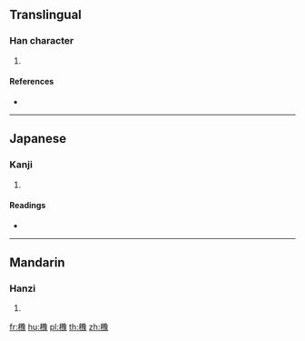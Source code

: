 ==Translingual==

===Han character===
{{Han char|rn=75|rad=木|as=16|sn=20|four=|canj=DNNO|ids=⿰木豫}}

# {{defn|Han|sort=木16}}

====References====
* {{Han ref|kx=0561.350|dkj=15864|dj=0950.220|hdz=21319.030|uh=6AF2|ud=27378}}

----

==Japanese==

===Kanji===
{{ja-kanji|grade=|rs=木16}}

# {{defn|lang=ja|sort=木16}}

====Readings====
* {{ja-readings|on=[[よ]] (yo)|kun=[[くすのき]] (kusunoki)}}

----

==Mandarin==

===Hanzi===
{{cmn-hanzi|pin=[[yù]] ([[yu4]])|wg=yü<sup>4</sup>}}

# {{defn|lang=cmn|sort=木16}}

[[fr:櫲]]
[[hu:櫲]]
[[pl:櫲]]
[[th:櫲]]
[[zh:櫲]]